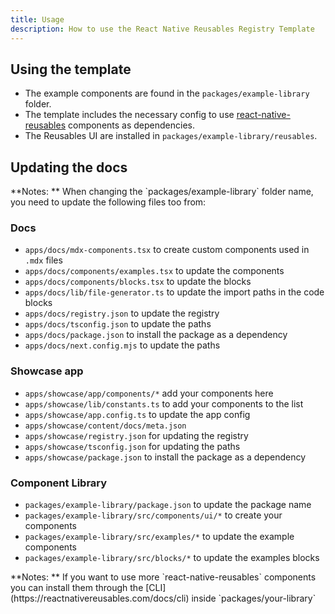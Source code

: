 ```yaml
---
title: Usage
description: How to use the React Native Reusables Registry Template
---
```


## Using the template

- The example components are found in the `packages/example-library` folder.
- The template includes the necessary config to use [react-native-reusables](https://reactnativereusables.com) components as dependencies.
- The Reusables UI are installed in `packages/example-library/reusables`.

## Updating the docs

<Callout>
  **Notes: ** When changing the `packages/example-library` folder name, you need to update the
  following files too from:
</Callout>

### Docs

- `apps/docs/mdx-components.tsx` to create custom components used in `.mdx` files
- `apps/docs/components/examples.tsx` to update the components
- `apps/docs/components/blocks.tsx` to update the blocks
- `apps/docs/lib/file-generator.ts` to update the import paths in the code blocks
- `apps/docs/registry.json` to update the registry
- `apps/docs/tsconfig.json` to update the paths
- `apps/docs/package.json` to install the package as a dependency
- `apps/docs/next.config.mjs` to update the paths

### Showcase app

- `apps/showcase/app/components/*` add your components here
- `apps/showcase/lib/constants.ts` to add your components to the list
- `apps/showcase/app.config.ts` to update the app config
- `apps/showcase/content/docs/meta.json`
- `apps/showcase/registry.json` for updating the registry
- `apps/showcase/tsconfig.json` for updating the paths
- `apps/showcase/package.json` to install the package as a dependency

### Component Library

- `packages/example-library/package.json` to update the package name
- `packages/example-library/src/components/ui/*` to create your components
- `packages/example-library/src/examples/*` to update the example components
- `packages/example-library/src/blocks/*` to update the examples blocks

<Callout>
  **Notes: ** If you want to use more `react-native-reusables` components you can install them
  through the [CLI](https://reactnativereusables.com/docs/cli) inside `packages/your-library`
</Callout>
